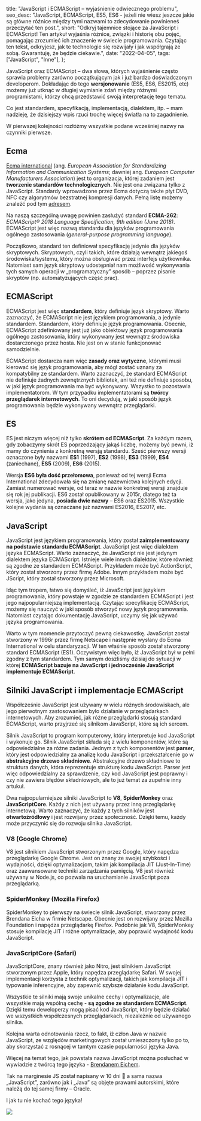   title: "JavaScript i ECMAScript – wyjaśnienie odwiecznego problemu",
  seo_desc:
    "JavaScript, ECMAScript, ES5, ES6 - jeżeli nie wiesz jeszcze jakie są główne różnice między tymi nazwami to zdecydowanie powinieneś przeczytać ten post.",
  short:
    "Odkryj tajemnice stojące za JavaScript i ECMAScript! Ten artykuł wyjaśnia różnice, związki i historię obu pojęć, pomagając zrozumieć ich znaczenie w świecie programowania. Czytając ten tekst, odkryjesz, jak te technologie się rozwijały i jak współgrają ze sobą. Gwarantuję, że będzie ciekawie.",
  date: "2022-04-05",
  tags: ["JavaScript", "Inne"],
};

JavaScript oraz ECMAScript – dwa słowa, których wyjaśnienie często sprawia problemy zarówno początkującym jak i już bardzo doświadczonym developerom. Dokładając do tego **wersjonowanie** (ES5, ES6, ES2015, etc) możemy już utknąć w długiej wymianie zdań między różnymi programistami, którzy chcą przedstawić swoją interpretację tego tematu.

Co jest standardem, specyfikacją, implementacją, dialektem, itp. – mam nadzieję, że dzisiejszy wpis rzuci trochę więcej światła na to zagadnienie.

W pierwszej kolejności rozłóżmy wszystkie podane wcześniej nazwy na czynniki pierwsze.

## Ecma

[Ecma international](https://www.ecma-international.org/) (ang. _European Association for Standardizing Information and Communication Systems_; dawniej ang. _European Computer Manufacturers Association_) jest to organizacja, której zadaniem jest **tworzenie standardów technologicznych**. Nie jest ona związana tylko z JavaScript. Standardy wprowadzone przez Ecma dotyczą także płyt DVD, NFC czy algorytmów bezstratnej kompresji danych. Pełną listę możemy znaleźć pod tym [adresem](https://www.ecma-international.org/publications-and-standards/standards/).

Na naszą szczególną uwagę powinien zasłużyć standard **ECMA-262**: _ECMAScript® 2018 Language Specification, 9th edition (June 2018)_. ECMAScript jest więc nazwą standardu dla języków programowania ogólnego zastosowania (_general-purpose programming language_).

Początkowo, standard ten definiował specyfikację jedynie dla języków skryptowych. Skryptowych, czyli takich, które działają wewnątrz jakiegoś środowiska/systemu, który można obsługiwać przez interfejs użytkownika. Natomiast sam język skryptowy udostępniał nam możliwość wykonywania tych samych operacji w „programatyczny” sposób – poprzez pisanie skryptów (np. automatyzujących część prac).

## ECMAScript

ECMAScript jest więc **standardem**, który definiuje język skryptowy. Warto zaznaczyć, że ECMAScript nie jest językiem programowania, a jedynie standardem. Standardem, który definiuje język programowania. Obecnie, ECMAScript zdefiniowany jest już jako obiektowy język programowania ogólnego zastosowania, który wykonywany jest wewnątrz środowiska dostarczonego przez hosta. Nie jest on w stanie funkcjonować samodzielnie.

ECMAScript dostarcza nam więc **zasady oraz wytyczne**, którymi musi kierować się język programowania, aby mógł zostać uznany za kompatybilny ze standardem. Warto zaznaczyć, że standard ECMAScript nie definiuje żadnych zewnętrznych bibliotek, ani też nie definiuje sposobu, w jaki język programowania ma być wykonywany. Wszystko to pozostawia implementatorom. W tym przypadku implementatorami są **twórcy przeglądarek internetowych**. To oni decydują, w jaki sposób język programowania będzie wykonywany wewnątrz przeglądarki.

## ES

ES jest niczym więcej niż tylko **skrótem od ECMAScript**. Za każdym razem, gdy zobaczymy skrót ES poprzedzający jakąś liczbę, możemy być pewni, iż mamy do czynienia z konkretną wersją standardu. Sześć pierwszy wersji oznaczone były nazwami **ES1** (1997), **ES2** (1998), **ES3** (1999), **ES4** (zaniechane), **ES5** (2009), **ES6** (2015).

Wersja **ES6 była dość przełomowa**, ponieważ od tej wersji Ecma International zdecydowała się na zmianę nazewnictwa kolejnych edycji. Zamiast numerować wersje, od teraz w nazwie konkretnej wersji znajduje się rok jej publikacji. ES6 został opublikowany w 2015r, dlatego też ta wersja, jako jedyna, **posiada dwie nazwy** – ES6 oraz ES2015. Wszystkie kolejne wydania są oznaczane już nazwami ES2016, ES2017, etc.

## JavaScript

JavaScript jest językiem programowania, który został **zaimplementowany na podstawie standardu ECMAScript**. JavaScript jest więc dialektem języka ECMAScript. Warto zaznaczyć, że JavaScript nie jest jedynym dialektem języka ECMAScript. Istnieje wiele innych dialektów, które również są zgodne ze standardem ECMAScript. Przykładem może być ActionScript, który został stworzony przez firmę Adobe. Innym przykładem może być JScript, który został stworzony przez Microsoft.

Idąc tym tropem, łatwo się domyśleć, iż JavaScript jest językiem programowania, który powstaje w zgodzie ze standardem ECMAScript i jest jego najpopularniejszą implementacją. Czytając specyfikację ECMAScript, możemy się nauczyć w jaki sposób stworzyć nowy język programowania. Natomiast czytając dokumentację JavaScript, uczymy się jak używać języka programowania.

Warto w tym momencie przytoczyć pewną ciekawostkę. JavaScript został stworzony w 1996r przez firmę Netscape i następnie wysłany do Ecma International w celu standaryzacji. W ten właśnie sposób został stworzony standard ECMAScript (ES1). Oczywistym więc było, iż JavaScript był w pełni zgodny z tym standardem. Tym samym doszliśmy dzisiaj do sytuacji w której **ECMAScript bazuje na JavaScript i jednocześnie JavaScript implementuje ECMAScript**.

## Silniki JavaScript i implementacje ECMAScript

Współcześnie JavaScript jest używany w wielu różnych środowiskach, ale jego pierwotnym zastosowaniem było działanie w przeglądarkach internetowych. Aby zrozumieć, jak różne przeglądarki stosują standard ECMAScript, warto przyjrzeć się silnikom JavaScript, które są ich sercem.

Silnik JavaScript to program komputerowy, który interpretuje kod JavaScript i wykonuje go. Silnik JavaScript składa się z wielu komponentów, które są odpowiedzialne za różne zadania. Jednym z tych komponentów jest **parser**, który jest odpowiedzialny za analizę kodu JavaScript i przekształcenie go w **abstrakcyjne drzewo składniowe**. Abstrakcyjne drzewo składniowe to struktura danych, która reprezentuje strukturę kodu JavaScript. Parser jest więc odpowiedzialny za sprawdzenie, czy kod JavaScript jest poprawny i czy nie zawiera błędów składniowych, ale to już temat za zupełnie inny artukuł.

Dwa najpopularniejsze silniki JavaScript to **V8**, **SpiderMonkey** oraz **JavaScriptCore**. Każdy z nich jest używany przez inną przeglądarkę internetową. Warto zaznaczyć, że każdy z tych silników jest **otwartoźródłowy** i jest rozwijany przez społeczność. Dzięki temu, każdy może przyczynić się do rozwoju silnika JavaScript.

### **V8** (Google Chrome)

V8 jest silnikiem JavaScript stworzonym przez Google, który napędza przeglądarkę Google Chrome. Jest on znany ze swojej szybkości i wydajności, dzięki optymalizacjom, takim jak kompilacja JIT (Just-In-Time) oraz zaawansowane techniki zarządzania pamięcią. V8 jest również używany w Node.js, co pozwala na uruchamianie JavaScript poza przeglądarką.

### **SpiderMonkey** (Mozilla Firefox)

SpiderMonkey to pierwszy na świecie silnik JavaScript, stworzony przez Brendana Eicha w firmie Netscape. Obecnie jest on rozwijany przez Mozilla Foundation i napędza przeglądarkę Firefox. Podobnie jak V8, SpiderMonkey stosuje kompilację JIT i różne optymalizacje, aby poprawić wydajność kodu JavaScript.

### **JavaScriptCore** (Safari)

JavaScriptCore, znany również jako Nitro, jest silnikiem JavaScript stworzonym przez Apple, który napędza przeglądarkę Safari. W swojej implementacji korzysta z technik optymalizacji, takich jak kompilacja JIT i typowanie inferencyjne, aby zapewnić szybsze działanie kodu JavaScript.

Wszystkie te silniki mają swoje unikalne cechy i optymalizacje, ale wszystkie mają wspólną cechę - **są zgodne ze standardem ECMAScript**. Dzięki temu deweloperzy mogą pisać kod JavaScript, który będzie działać we wszystkich współczesnych przeglądarkach, niezależnie od używanego silnika.

Kolejna warta odnotowania rzecz, to fakt, iż człon Java w nazwie JavaScript, ze względów marketingowych został umieszczony tylko po to, aby skorzystać z rosnącej w tamtym czasie popularności języka Java.

Więcej na temat tego, jak powstała nazwa JavaScript można posłuchać w wywiadzie z twórcą tego języka - [Brendanem Eichem](https://www.youtube.com/watch?v=WqMbzVWIAjY).

Tak na marginesie JS został napisany w 10 dni 🤯 a sama nazwa „JavaScript”, zarówno jak i „Java” są objęte prawami autorskimi, które należą do tej samej firmy – Oracle.

I jak tu nie kochać tego języka!

<img src="/blog/javascript-i-ecmascript/love.gif" />
